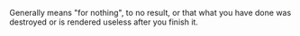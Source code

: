 Generally means "for nothing", to no result, or that what you have done was destroyed or is rendered useless after you finish it.

{{cleanup}}